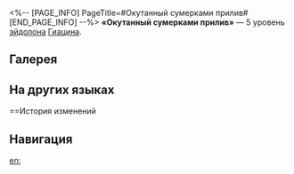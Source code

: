 <%-- [PAGE_INFO]
PageTitle=#Окутанный сумерками прилив#
[END_PAGE_INFO] --%>
{{Эйдолон Инфобокс
|Название         = Окутанный сумерками прилив
|Изображение      = Эйдолон Окутанный сумерками прилив.png
|Персонаж         = Гиацина
|Уровень          = 5
|Длительность     = 
|Описание         = Уровень навыка повышается на 2, максимальный уровень - 15. Уровень таланта повышается на 2, максимальный уровень - 15. Уровень таланта духа памяти повышается на 1, максимальный уровень - 10.
|Свойство1        = 
|Масштабирование1 = 
}}
'''«Окутанный сумерками прилив»''' — 5 уровень [[эйдолон]]а [[Гиацина]].

==Галерея==
{{Галерея|position=left|captionalign=center
|Персонаж Гиацина Эйдолон 5.png|Осколок Эйдолона
}}

==На других языках==
{{На других языках
|en   = Twilight Drapes the Tide
|zhs  = 红霞映入海的背面
|zht  = 紅霞映入海的背面
|ja   = {{Rubi|海|うみ}}に{{Rubi|揺|ゆ}}らぐ{{Rubi|赤|あか}}い{{Rubi|霞|かすみ}}
|ko   = 바다의 뒷면에 비치는 붉은 노을
|es   = Reverso de arrebol marino
|fr   = Satin crépusculaire des marées
|ru   = Окутанный сумерками прилив
|th   = Twilight Drapes the Tide
|vi   = Ráng Chiều Nhuộm Đỏ Biển Sâu
|de   = Roter Schein, verborgen im Meer
|id   = Twilight Drapes the Tide
|pt   = Cetim Crepuscular das Marés
}}

==История изменений
{{История изменений|3.5}}

==Навигация==
{{Навык Навбокс|Гиацина}}

[[en:]]